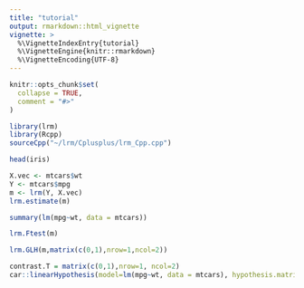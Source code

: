 ```yaml
---
title: "tutorial"
output: rmarkdown::html_vignette
vignette: >
  %\VignetteIndexEntry{tutorial}
  %\VignetteEngine{knitr::rmarkdown}
  %\VignetteEncoding{UTF-8}
---
```


```r
knitr::opts_chunk$set(
  collapse = TRUE,
  comment = "#>"
)
```

```r
library(lrm)
library(Rcpp)
sourceCpp("~/lrm/Cplusplus/lrm_Cpp.cpp")
```

```r
head(iris)
```

```r
X.vec <- mtcars$wt
Y <- mtcars$mpg
m <- lrm(Y, X.vec)
lrm.estimate(m)
```

```r
summary(lm(mpg~wt, data = mtcars))
```

```r
lrm.Ftest(m)
```

```r
lrm.GLH(m,matrix(c(0,1),nrow=1,ncol=2))
```

```r
contrast.T = matrix(c(0,1),nrow=1, ncol=2)
car::linearHypothesis(model=lm(mpg~wt, data = mtcars), hypothesis.matrix=contrast.T, rhs=c(0))
```


